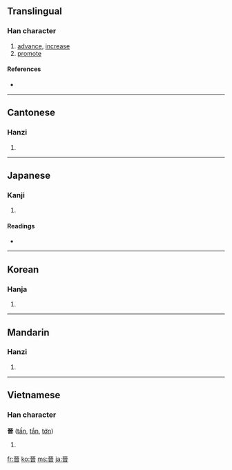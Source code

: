 {{also|晋}}
==Translingual==

===Han character===
{{Han char|rn=72|rad=日|as=06|sn=10|four=1060<sub>1</sub>|canj=一戈戈日 (MIIA)}}

# [[advance]], [[increase]]
# [[promote]]

====References====
* {{Han ref|kx=0494.310|dkj=13898|dj=0860.070|hdz=21507.030|uh=6649|ud=26185|bh=AECA|bd=44746}}

----

==Cantonese==

===Hanzi===
{{yue-hanzi|jyut=|y=jeun3|sim=晋}}

# {{defn|Cantonese}}

----

==Japanese==

===Kanji===
{{ja-kanji|grade=|rs=日06}}

# {{defn|Japanese}}

====Readings====
* {{ja-readings|on=[[しん]] (shin), [[せん]] (sen)|kun=[[すすむ]] (susumu), [[おさえる]] (osaeru), [[つつしむ]] (tsutsushimu)}}

----

==Korean==

===Hanja===
{{ko-hanja|hangeul=진|eumhun=|rv=jin|mr=chin|y=cin}}

# {{defn|Korean}}

----

==Mandarin==

===Hanzi===
{{cmn-hanzi|sim=晋|pin=[[jìn]] ([[jin4]])|wg=chin<sup>4</sup>}}

# {{defn|Mandarin}}

----

==Vietnamese==

===Han character===
'''晉''' ([[tấn]], [[tắn]], [[tớn]])

# {{defn|Vietnamese}}

[[fr:晉]]
[[ko:晉]]
[[ms:晉]]
[[ja:晉]]